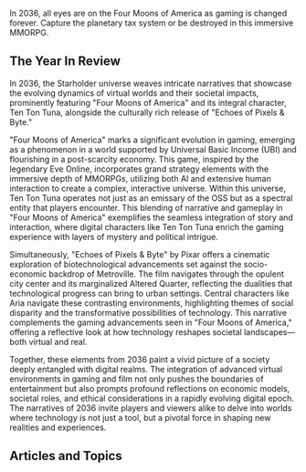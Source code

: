 In 2036, all eyes are on the Four Moons of America as gaming is changed forever. Capture the planetary tax system or be destroyed in this immersive MMORPG.


## The Year In Review

In 2036, the Starholder universe weaves intricate narratives that showcase the evolving dynamics of virtual worlds and their societal impacts, prominently featuring "Four Moons of America" and its integral character, Ten Ton Tuna, alongside the culturally rich release of "Echoes of Pixels & Byte."

"Four Moons of America" marks a significant evolution in gaming, emerging as a phenomenon in a world supported by Universal Basic Income (UBI) and flourishing in a post-scarcity economy. This game, inspired by the legendary Eve Online, incorporates grand strategy elements with the immersive depth of MMORPGs, utilizing both AI and extensive human interaction to create a complex, interactive universe. Within this universe, Ten Ton Tuna operates not just as an emissary of the OSS but as a spectral entity that players encounter. This blending of narrative and gameplay in "Four Moons of America" exemplifies the seamless integration of story and interaction, where digital characters like Ten Ton Tuna enrich the gaming experience with layers of mystery and political intrigue.

Simultaneously, "Echoes of Pixels & Byte" by Pixar offers a cinematic exploration of biotechnological advancements set against the socio-economic backdrop of Metroville. The film navigates through the opulent city center and its marginalized Altered Quarter, reflecting the dualities that technological progress can bring to urban settings. Central characters like Aria navigate these contrasting environments, highlighting themes of social disparity and the transformative possibilities of technology. This narrative complements the gaming advancements seen in "Four Moons of America," offering a reflective look at how technology reshapes societal landscapes—both virtual and real.

Together, these elements from 2036 paint a vivid picture of a society deeply entangled with digital realms. The integration of advanced virtual environments in gaming and film not only pushes the boundaries of entertainment but also prompts profound reflections on economic models, societal roles, and ethical considerations in a rapidly evolving digital epoch. The narratives of 2036 invite players and viewers alike to delve into worlds where technology is not just a tool, but a pivotal force in shaping new realities and experiences.

## Articles and Topics

